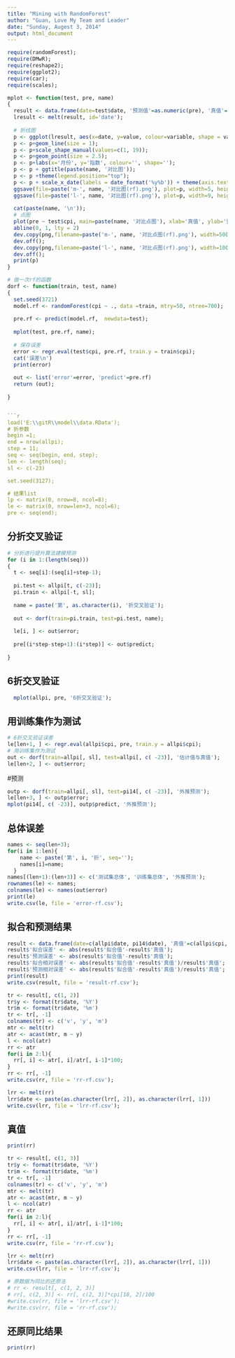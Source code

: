 ```yaml
---
title: "Mining with RandomForest"
author: "Guan, Love My Team and Leader"
date: "Sunday, Augest 3, 2014"
output: html_document
---
```


```r
require(randomForest);
require(DMwR);
require(reshape2);
require(ggplot2);
require(car);
require(scales);
```


```r
mplot <- function(test, pre, name)
{
  result <- data.frame(date=test$date, '预测值'=as.numeric(pre), '真值'=test$cpi);
  lresult <- melt(result, id='date');
  
  # 折线图
  p <- ggplot(lresult, aes(x=date, y=value, colour=variable, shape = variable));
  p <- p+geom_line(size = 1);
  p <- p+scale_shape_manual(values=c(1, 19));
  p <- p+geom_point(size = 2.5);
  p <- p+labs(x='月份', y='指数', colour='', shape='');
  p <- p + ggtitle(paste(name, '对比图'));
  p <- p +theme(legend.position="top");
  p <- p + scale_x_date(labels = date_format('%y%b')) + theme(axis.text.x =element_text(angle=30,hjust=1));
  ggsave(file=paste('m-', name, '对比图(rf).png'), plot=p, width=5, height=4, dpi=100);
  ggsave(file=paste('l-', name, '对比图(rf).png'), plot=p, width=9, height=7.5, dpi=100);
  
  cat(paste(name, '\n'));
  # 点图
  plot(pre ~ test$cpi, main=paste(name, '对比点图'), xlab='真值', ylab='预测值')
  abline(0, 1, lty = 2)
  dev.copy(png,filename=paste('m-', name, '对比点图(rf).png'), width=500, height=400, bg="white");
  dev.off();
  dev.copy(png,filename=paste('l-', name, '对比点图(rf).png'), width=1000, height=700, bg="white");
  dev.off();
  print(p)
}
```


```r
# 做一次rf的函数
dorf <- function(train, test, name)
{
  set.seed(3721)
  model.rf <- randomForest(cpi ~ ., data =train, mtry=50, ntree=700);
  
  pre.rf <- predict(model.rf,  newdata=test);
  
  mplot(test, pre.rf, name);
   
  # 保存误差
  error <- regr.eval(test$cpi, pre.rf, train.y = train$cpi);
  cat('误差\n')
  print(error)
  
  out <- list('error'=error, 'predict'=pre.rf)
  return (out);
  
}


```r
load('E:\\gitR\\model\\data.RData');
# 折参数
begin =1;
end = nrow(allpi);
step = 11;
seq <- seq(begin, end, step);
len <- length(seq);
sl <- c(-23)

set.seed(3127);

# 结果list
lp <- matrix(0, nrow=8, ncol=8);
le <- matrix(0, nrow=len+3, ncol=6);
pre <- seq(end);
```



## 分折交叉验证

```r
# 分折进行提升算法建模预测
for (i in 1:(length(seq)))
{
  t <- seq[i]:(seq[i]+step-1);
  
  pi.test <- allpi[t, c(-23)];
  pi.train <- allpi[-t, sl];
  
  name = paste('第', as.character(i), '折交叉验证');
  
  out <- dorf(train=pi.train, test=pi.test, name);
  
  le[i, ] <- out$error;
  
  pre[(i*step-step+1):(i*step)] <- out$predict;
  
}
```
## 6折交叉验证 
```r
  mplot(allpi, pre, '6折交叉验证');  
```

## 用训练集作为测试 
```r
# 6折交叉验证误差
le[len+1, ] <- regr.eval(allpi$cpi, pre, train.y = allpi$cpi);
# 用训练集作为测试 
out <- dorf(train=allpi[, sl], test=allpi[, c( -23)], '估计值与真值');
le[len+2, ] <- out$error;

```

#预测
```r
outp <- dorf(train=allpi[, sl], test=pi14[, c( -23)], '外推预测');
le[len+3, ] <- outp$error;
mplot(pi14[, c( -23)], outp$predict, '外推预测');
```
## 总体误差
```r
names <- seq(len+3);
for(i in 1:len){
    name <- paste('第', i, '折', seq='');
    names[i]=name;
  }
names[(len+1):(len+3)] <- c('测试集总体', '训练集总体', '外推预测');
rownames(le) <- names;
colnames(le) <- names(out$error)
print(le)
write.csv(le, file = 'error-rf.csv');
```

## 拟合和预测结果
```r
result <- data.frame(date=c(allpi$date, pi14$date), '真值'=c(allpi$cpi, pi14$cpi), '拟合值'=c(as.numeric(out$predict), as.numeric(outp$predict)), '分折预测值'=c(as.numeric(pre), as.numeric(outp$predict)));
result$'拟合误差' <- abs(result$'拟合值'-result$'真值');
result$'预测误差' <- abs(result$'拟合值'-result$'真值');
result$'拟合相对误差' <- abs(result$'拟合值'-result$'真值')/result$'真值';
result$'预测相对误差' <- abs(result$'拟合值'-result$'真值')/result$'真值';
print(result)
write.csv(result, file = 'result-rf.csv');
```

```r
tr <- result[, c(1, 2)]
tr$y <- format(tr$date, '%Y')
tr$m <- format(tr$date, '%m')
tr <- tr[, -1]
colnames(tr) <- c('v', 'y', 'm')
mtr <- melt(tr)
atr <- acast(mtr, m ~ y)
l <- ncol(atr)
rr <- atr
for(i in 2:l){
  rr[, i] <- atr[, i]/atr[, i-1]*100;  
}
rr <- rr[, -1]
write.csv(rr, file = 'rr-rf.csv');

lrr <- melt(rr)
lrr$date <- paste(as.character(lrr[, 2]), as.character(lrr[, 1]))
write.csv(lrr, file = 'lrr-rf.csv');
```

## 真值
```r
print(rr)
```

```r
tr <- result[, c(1, 3)]
tr$y <- format(tr$date, '%Y')
tr$m <- format(tr$date, '%m')
tr <- tr[, -1]
colnames(tr) <- c('v', 'y', 'm')
mtr <- melt(tr)
atr <- acast(mtr, m ~ y)
l <- ncol(atr)
rr <- atr
for(i in 2:l){
  rr[, i] <- atr[, i]/atr[, i-1]*100;  
}
rr <- rr[, -1]
write.csv(rr, file = 'rr-rf.csv');

lrr <- melt(rr)
lrr$date <- paste(as.character(lrr[, 2]), as.character(lrr[, 1]))
write.csv(lrr, file = 'lrr-rf.csv');
```


```r
# 原数据为同比的还原法
# rr <- result[, c(1, 2, 3)]
# rr[, c(2, 3)] <- rr[, c(2, 3)]*cpi[18, 2]/100
#write.csv(rr, file = 'lrr-rf.csv');
#write.csv(rr, file = 'rr-rf.csv');
```


## 还原同比结果
```r
print(rr)
```